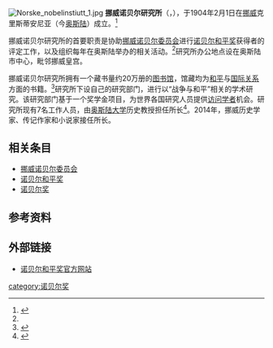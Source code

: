 {{coord|59|54|55.08|N|10|43|19.85|E|scale:1000|display=title}}
[[File:Norske_nobelinstiutt_1.jpg|thumb]]
'''挪威诺贝尔研究所'''（{{lang-no|Det Norske Nobelinstitutt}}，{{lang-en|Norwegian Nobel Institute}}），于1904年2月1日在[[挪威|挪威]]克里斯蒂安尼亚（今[[奥斯陆|奥斯陆]]）成立。<ref name="main">{{cite web |url=http://nobelpeaceprize.org/en_GB/institute/ |title=The Nobel Institute |publisher=nobelpeaceprize.org |date= |accessdate=2008年10月10日 |language=en |archive-url=https://web.archive.org/web/20090724064028/http://nobelpeaceprize.org/en_GB/institute |archive-date=2009年7月24日 |dead-url=yes }}</ref>

挪威诺贝尔研究所的首要职责是协助[[挪威诺贝尔委员会|挪威诺贝尔委员会]]进行[[诺贝尔和平奖|诺贝尔和平奖]]获得者的评定工作，以及组织每年在奥斯陆举办的相关活动。<ref name="main"/>研究所办公地点设在奥斯陆市中心，毗邻挪威皇宫。

挪威诺贝尔研究所拥有一个藏书量约20万册的[[图书馆|图书馆]]，馆藏均为[[和平|和平]]与[[国际关系|国际关系]]方面的书籍。<ref name="lib">{{cite web |url=http://nobelpeaceprize.org/en_GB/institute/library/ |title=Library |publisher=nobelpeaceprize.org |date= |accessdate=2008年10月10日 |language=en |archive-url=https://web.archive.org/web/20081009143129/http://nobelpeaceprize.org/en_GB/institute/library/ |archive-date=2008年10月9日 |dead-url=yes }}</ref>研究所下设自己的研究部门，进行以“战争与和平”相关的学术研究。该研究部门基于一个奖学金项目，为世界各国研究人员提供[[访问学者|访问学者]]机会。研究所现有7名工作人员，由[[奥斯陆大学|奥斯陆大学]]历史教授{{tsl|en|Geir Lundestad|盖伊・伦斯塔德}}担任所长<ref name="staff">{{cite web|url=http://nobelpeaceprize.org/en_GB/institute/staff/ |title=Staff |publisher=nobelpeaceprize.org |date= |accessdate=2008年10月10日 |language=en |deadurl=yes |archiveurl=https://web.archive.org/web/20090905001419/http://nobelpeaceprize.org/en_GB/institute/staff |archivedate=2009年9月5日 }}</ref>。2014年，挪威历史学家、传记作家和小说家{{tsl|en|  Olav Njølstad||娪琅・玉儿斯塔}}接任所长。

== 相关条目 ==
* [[挪威诺贝尔委员会|挪威诺贝尔委员会]]
* [[诺贝尔和平奖|诺贝尔和平奖]]
* [[诺贝尔奖|诺贝尔奖]]

== 参考资料 ==
{{reflist}}

== 外部链接 ==
* {{En icon}}{{No icon}}[http://nobelpeaceprize.org/ 诺贝尔和平奖官方网站] {{Wayback|url=http://nobelpeaceprize.org/ |date=20001109184000 }}

{{org-stub}}
{{norway-stub}}
{{politics-stub}}

[[category:诺贝尔奖|category:诺贝尔奖]]